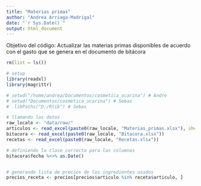 ```yaml
---
title: "Materias primas"
author: "Andrea Arriaga-Madrigal"
date: "`r Sys.Date()`"
output: html_document
---
```



Objetivo del código: Actualizar las materias primas disponibles de acuerdo con el gasto que se genera en el documento de bitácora



```r
rm(list = ls())

# setup
library(readxl)
library(magrittr)

# setwd("/home/andrea/Documentos/cosmetica_ocarina") # Andre
# setwd("Documentos/cosmetica_ocarina") # Sebas
# .libPaths("D:/Rlib") # Sebas


```

```r
# llamando los datos
raw_locale <- "data/raw/"
articulos <- read_excel(paste0(raw_locale, "Materias_primas.xlsx"), sheet = "articulos")
bitacora <- read_excel(paste0(raw_locale, "Bitacora.xlsx"))
recetas <- read_excel(paste0(raw_locale, "Recetas.xlsx"))

# definiendo la clase correcta para las columnas
bitacora$fecha %<>% as.Date()


# generando lista de precios de los ingredientes usados
precios_receta <- precios[precios$articulo %in% receta$articulo, ]


```

